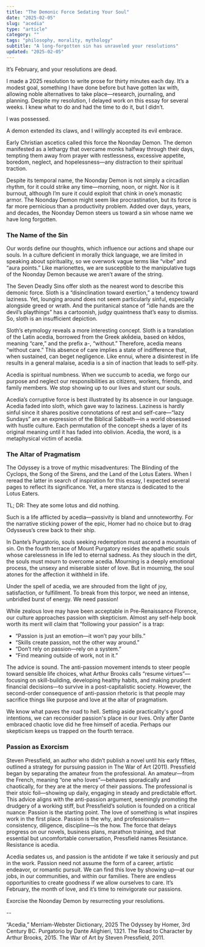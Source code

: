 ```yaml
---
title: "The Demonic Force Sedating Your Soul"
date: "2025-02-05"
slug: "acedia"
type: "article"
category: ""
tags: "philosophy, morality, mythology"
subtitle: "A long-forgotten sin has unraveled your resolutions"
updated: "2025-02-05"
---
```


It’s February, and your resolutions are dead.

I made a 2025 resolution to write prose for thirty minutes each day. It’s a modest goal, something I have done before but have gotten lax with, allowing noble alternatives to take place—research, journaling, and planning. Despite my resolution, I delayed work on this essay for several weeks. I knew what to do and had the time to do it, but I didn’t.

I was possessed.

A demon extended its claws, and I willingly accepted its evil embrace.

Early Christian ascetics called this force the Noonday Demon. The demon manifested as a lethargy that overcame monks halfway through their days, tempting them away from prayer with restlessness, excessive appetite, boredom, neglect, and hopelessness—any distraction to their spiritual traction.

Despite its temporal name, the Noonday Demon is not simply a circadian rhythm, for it could strike any time—morning, noon, or night. Nor is it burnout, although I’m sure it could exploit that chink in one’s monastic armor. The Noonday Demon might seem like procrastination, but its force is far more pernicious than a productivity problem. Added over days, years, and decades, the Noonday Demon steers us toward a sin whose name we have long forgotten.

### The Name of the Sin
Our words define our thoughts, which influence our actions and shape our souls. In a culture deficient in morally thick language, we are limited in speaking about spirituality, so we overwork vague terms like “vibe” and “aura points.” Like marionettes, we are susceptible to the manipulative tugs of the Noonday Demon because we aren’t aware of the string. 

The Seven Deadly Sins offer sloth as the nearest word to describe this demonic force. Sloth is a “disinclination toward exertion,” a tendency toward laziness. Yet, lounging around does not seem particularly sinful, especially alongside greed or wrath. And the puritanical stance of “idle hands are the devil’s playthings” has a cartoonish, judgy quaintness that’s easy to dismiss. So, sloth is an insufficient depiction.

Sloth’s etymology reveals a more interesting concept. Sloth is a translation of the Latin acedia, borrowed from the Greek akḗdeia, based on kêdos, meaning “care,” and the prefix a-, “without.” Therefore, acedia means “without care.” This absence of care implies a state of indifference that, when sustained, can beget negligence. Like ennui, where a disinterest in life results in a general malaise, acedia is a sin of inaction that leads to self-pity.

Acedia is spiritual numbness. When we succumb to acedia, we forgo our purpose and neglect our responsibilities as citizens, workers, friends, and family members. We stop showing up to our lives and stunt our souls.

Acedia’s corruptive force is best illustrated by its absence in our language. Acedia faded into sloth, which gave way to laziness. Laziness is hardly sinful since it shares positive connotations of rest and self-care—“lazy Sundays” are an expression of the Biblical Sabbath—in a world obsessed with hustle culture. Each permutation of the concept sheds a layer of its original meaning until it has faded into oblivion. Acedia, the word, is a metaphysical victim of acedia.

### The Altar of Pragmatism
The Odyssey is a trove of mythic misadventures: The Blinding of the Cyclops, the Song of the Sirens, and the Land of the Lotus Eaters. When I reread the latter in search of inspiration for this essay, I expected several pages to reflect its significance. Yet, a mere stanza is dedicated to the Lotus Eaters.

TL; DR: They ate some lotus and did nothing.

Such is a life afflicted by acedia—passivity is bland and unnoteworthy. For the narrative sticking power of the epic, Homer had no choice but to drag Odysseus’s crew back to their ship.

In Dante’s Purgatorio, souls seeking redemption must ascend a mountain of sin. On the fourth terrace of Mount Purgatory resides the apathetic souls whose carelessness in life led to eternal sadness. As they slouch in the dirt, the souls must mourn to overcome acedia. Mourning is a deeply emotional process, the unsexy and miserable sister of love. But in mourning, the soul atones for the affection it withheld in life.

Under the spell of acedia, we are shrouded from the light of joy, satisfaction, or fulfillment. To break from this torpor, we need an intense, unbridled burst of energy. We need passion!

While zealous love may have been acceptable in Pre-Renaissance Florence, our culture approaches passion with skepticism. Almost any self-help book worth its merit will claim that “following your passion” is a trap:
- “Passion is just an emotion—it won’t pay your bills.”
- “Skills create passion, not the other way around.”
- “Don’t rely on passion—rely on a system.”
- “Find meaning outside of work, not in it.”

The advice is sound. The anti-passion movement intends to steer people toward sensible life choices, what Arthur Brooks calls “resume virtues”—focusing on skill-building, developing healthy habits, and making prudent financial decisions—to survive in a post-capitalistic society. However, the second-order consequence of anti-passion rhetoric is that people may sacrifice things like purpose and love at the altar of pragmatism.

We know what paves the road to hell. Setting aside practicality's good intentions, we can reconsider passion's place in our lives. Only after Dante embraced chaotic love did he free himself of acedia. Perhaps our skepticism keeps us trapped on the fourth terrace.

### Passion as Exorcism
Steven Pressfield, an author who didn’t publish a novel until his early fifties, outlined a strategy for pursuing passion in The War of Art (2011). Pressfield began by separating the amateur from the professional. An amateur—from the French, meaning “one who loves”—behaves sporadically and chaotically, for they are at the mercy of their passions. The professional is their stoic foil—showing up daily, engaging in steady and predictable effort. This advice aligns with the anti-passion argument, seemingly promoting the drudgery of a working stiff, but Pressfield’s solution is founded on a critical nuance: Passion is the starting point. The love of something is what inspires work in the first place. Passion is the why, and professionalism—consistency, diligence, discipline—is the how. The force that delays progress on our novels, business plans, marathon training, and that essential but uncomfortable conversation, Pressfield names Resistance. Resistance is acedia.

Acedia sedates us, and passion is the antidote if we take it seriously and put in the work. Passion need not assume the form of a career, artistic endeavor, or romantic pursuit. We can find this love by showing up—at our jobs, in our communities, and within our families. There are endless opportunities to create goodness if we allow ourselves to care. It’s February, the month of love, and it’s time to reinvigorate our passions.

Exorcise the Noonday Demon by resurrecting your resolutions.

--

“Acedia,” Merriam-Webster Dictionary, 2025
The Odyssey by Homer, 3rd Century BC.
Purgatorio by Dante Alighieri, 1321.
The Road to Character by Arthur Brooks, 2015.
The War of Art by Steven Pressfield, 2011.
